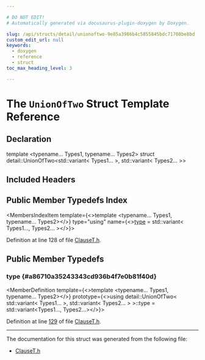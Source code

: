 ```yaml
---

# DO NOT EDIT!
# Automatically generated via docusaurus-plugin-doxygen by Doxygen.

slug: /api/structs/detail/unionoftwo-9e85a3986b4c5855845bdc71708be8bd
custom_edit_url: null
keywords:
  - doxygen
  - reference
  - struct
toc_max_heading_level: 3

---
```





# The `UnionOfTwo` Struct Template Reference

<DoxygenPage pluginConfig={pluginConfig}>



## Declaration

<CodeBlock>template &lt;typename... Types1, typename... Types2&gt;
struct detail::UnionOfTwo&lt;std::variant&lt; Types1... &gt;, std::variant&lt; Types2... &gt;&gt;</CodeBlock>

## Included Headers

<IncludesList>
<IncludesListItem
  filePath="llvm/Frontend/OpenMP/ClauseT.h"
  permalink="/docs/api/files/include/include/llvm/include/llvm/frontend/include/llvm/frontend/openmp/clauset-h"
  isLocal="true" />
</IncludesList>

## Public Member Typedefs Index

<MembersIndex>

<MembersIndexItem
  template={<>template &lt;typename... Types1, typename... Types2&gt;</>}
  type="using"
  name={<><a href="#a86710a35243343cd936b4f7e0b81f40d">type</a> = std::variant&lt; Types1..., Types2... &gt;</>}>
</MembersIndexItem>

</MembersIndex>


Definition at line 128 of file <a href="/docs/api/files/include/include/llvm/include/llvm/frontend/include/llvm/frontend/openmp/clauset-h">ClauseT.h</a>.

<SectionDefinition>

## Public Member Typedefs

### type {#a86710a35243343cd936b4f7e0b81f40d}

<MemberDefinition
  template={<>template &lt;typename... Types1, typename... Types2&gt;</>}
  prototype={<>using detail::UnionOfTwo&lt; std::variant&lt; Types1... &gt;, std::variant&lt; Types2... &gt; &gt;::type =  std::variant&lt;Types1..., Types2...&gt;</>}>

Definition at line <a href="/docs/api/files/include/include/llvm/include/llvm/frontend/include/llvm/frontend/openmp/clauset-h/#l00129">129</a> of file <a href="/docs/api/files/include/include/llvm/include/llvm/frontend/include/llvm/frontend/openmp/clauset-h">ClauseT.h</a>.
</MemberDefinition>

</SectionDefinition>

<hr/>

The documentation for this struct was generated from the following file:

<ul>
<li><a href="/docs/api/files/include/include/llvm/include/llvm/frontend/include/llvm/frontend/openmp/clauset-h">ClauseT.h</a></li>
</ul>

</DoxygenPage>

